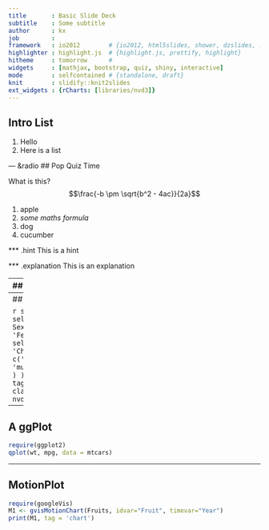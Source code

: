 ```yaml
---
title       : Basic Slide Deck
subtitle    : Some subtitle
author      : kx
job         : 
framework   : io2012        # {io2012, html5slides, shower, dzslides, ...}
highlighter : highlight.js  # {highlight.js, prettify, highlight}
hitheme     : tomorrow      # 
widgets     : [mathjax, bootstrap, quiz, shiny, interactive]
mode        : selfcontained # {standalone, draft}
knit        : slidify::knit2slides
ext_widgets : {rCharts: [libraries/nvd3]}
---
```

## Intro List

1. Hello
2. Here is a list

--- &radio
## Pop Quiz Time

What is this? $$\frac{-b \pm \sqrt{b^2 - 4ac}}{2a}$$

1. apple
2. _some maths formula_
3. dog
4. cucumber

*** .hint
This is a hint

*** .explanation
This is an explanation

---
## Interactive Chart

```r
require(rCharts)
haireye = as.data.frame(HairEyeColor)
n1 <- nPlot(Freq ~ Hair, group = 'Eye', type = 'multiBarChart',
  data = subset(haireye, Sex == 'Male')
)
n1$print('chart1')
```

---
## Shiny App

```r
slidifyUI(
  sidebarPanel(
    selectInput('sex', 'Choose Sex', c('Male', 'Female')),
    selectInput('type', 'Choose Type',
      c('multiBarChart', 'multiBarHorizontalChart')
    )
  ),
  mainPanel(
    tags$div(id = 'nvd3plot', class='shiny-html-output nvd3 rChart')
  )
)
```

---
## A ggPlot
```r
require(ggplot2)
qplot(wt, mpg, data = mtcars)
```

---
## MotionPlot

```r
require(googleVis)
M1 <- gvisMotionChart(Fruits, idvar="Fruit", timevar="Year")
print(M1, tag = 'chart')
```

